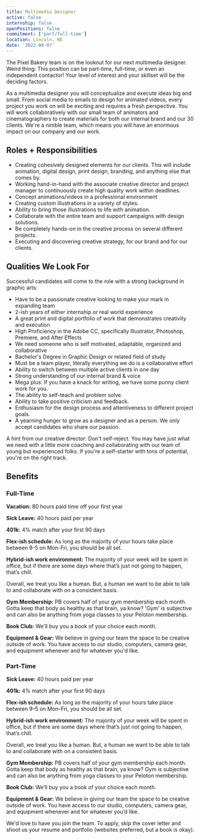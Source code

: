 ```yaml
---
title: Multimedia Designer
active: false
internship: false
openPositions: false
commitment: ['part/full-time']
location: Lincoln, NE
date: '2022-04-07'
---
```


The Pixel Bakery team is on the lookout for our next multimedia designer. Weird thing: This position can be part-time, full-time, or even an independent contactor! Your level of interest and your skillset will be the deciding factors.

As a multimedia designer you will conceptualize and execute ideas big and small. From social media to emails to design for animated videos, every project you work on will be exciting and requires a fresh perspective. You will work collaboratively with our small team of animators and cinematographers to create materials for both our internal brand and our 30 clients. We're a nimble team, which means you will have an enormous impact on our company and our work.

## Roles + Responsibilities

- Creating cohesively designed elements for our clients. This will include animation, digital design, print design, branding, and anything else that comes by.
- Working hand-in-hand with the associate creative director and project manager to continuously create high quality work within deadlines.
- Concept animations/videos in a professional environment
- Creating custom illustrations in a variety of styles.
- Ability to bring those illustrations to life with animation.
- Collaborate with the entire team and support campaigns with design solutions.
- Be completely hands-on in the creative process on several different projects.
- Executing and discovering creative strategy, for our brand and for our clients.

## Qualities We Look For

Successful candidates will come to the role with a strong background in graphic arts:

- Have to be a passionate creative looking to make your mark in expanding team
- 2-ish years of either internship or real world experience
- A great print and digital portfolio of work that demonstrates creativity and execution
- High Proficiency in the Adobe CC, specifically Illustrator, Photoshop, Premiere, and After Effects
- We need someone who is self motivated, adaptable, organized and collaborative
- Bachelor's Degree in Graphic Design or related field of study
- Must be a team player, literally everything we do is a collaborative effort
- Ability to switch between multiple active clients in one day
- Strong understanding of our internal brand & voice
- Mega plus: If you have a knack for writing, we have some punny client work for you.
- The ability to self-teach and problem solve.
- Ability to take positive criticism and feedback.
- Enthusiasm for the design process and attentiveness to different project goals.
- A yearning hunger to grow as a designer and as a person. We only accept candidates who share our passion.

A hint from our creative director: Don't self-reject. You may have just what we need with a little more coaching and collaborating with our team of young but experienced folks. If you're a self-starter with tons of potential, you're on the right track.

## Benefits

### Full-Time

**Vacation:** 80 hours paid time off your first year

**Sick Leave:** 40 hours paid per year

**401k:** 4% match after your first 90 days

**Flex-ish schedule:** As long as the majority of your hours take place between 9-5 on Mon-Fri, you should be all set.

**Hybrid-ish work environment:** The majority of your week will be spent in office, but if there are some days where that’s just not going to happen, that’s chill.

Overall, we treat you like a human. But, a human we want to be able to talk to and collaborate with on a consistent basis.

**Gym Membership:** PB covers half of your gym membership each month. Gotta keep that body as healthy as that brain, ya know? 'Gym' is subjective and can also be anything from yoga classes to your Peloton membership.

**Book Club:** We'll buy you a book of your choice each month.

**Equipment & Gear:** We believe in giving our team the space to be creative outside of work. You have access to our studio, computers, camera gear, and equipment whenever and for whatever you'd like.

### Part-Time

**Sick Leave:** 40 hours paid per year

**401k:** 4% match after your first 90 days

**Flex-ish schedule:** As long as the majority of your hours take place between 9–5 on Mon–Fri, you should be all set.

**Hybrid-ish work environment:** The majority of your week will be spent in office, but if there are some days where that’s just not going to happen, that’s chill.

Overall, we treat you like a human. But, a human we want to be able to talk to and collaborate with on a consistent basis.

**Gym Membership:** PB covers half of your gym membership each month. Gotta keep that body as healthy as that brain, ya know? Gym is subjective and can also be anything from yoga classes to your Peloton membership.

**Book Club:** We’ll buy you a book of your choice each month.

**Equipment & Gear:** We believe in giving our team the space to be creative outside of work. You have access to our studio, computers, camera gear, and equipment whenever and for whatever you’d like.

We'd love to have you join the team. To apply, skip the cover letter and shoot us your resume and portfolio (websites preferred, but a book is okay).
